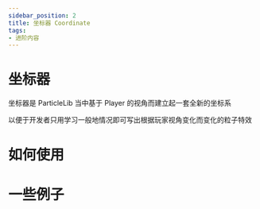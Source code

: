```yaml
---
sidebar_position: 2
title: 坐标器 Coordinate
tags:
- 进阶内容
---
```

# 坐标器

坐标器是 ParticleLib 当中基于 Player 的视角而建立起一套全新的坐标系

以便于开发者只用学习一般地情况即可写出根据玩家视角变化而变化的粒子特效

# 如何使用

# 一些例子